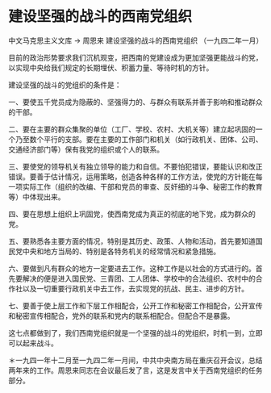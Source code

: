 # 建设坚强的战斗的西南党组织

中文马克思主义文库 -> 周恩来
建设坚强的战斗的西南党组织
（一九四二年一月）

目前的政治形势要求我们沉机观变，把西南的党建设成为更加坚强更能战斗的党，以实现中央给我们规定的长期埋伏、积蓄力量、等待时机的方针。

建设坚强的战斗的党组织的条件是：

一、要使五千党员成为隐蔽的、坚强得力的、与群众有联系并善于影响和推动群众的干部。

二、要在主要的群众集聚的单位（工厂、学校、农村、大机关等）建立起巩固的一个乃至数个平行的支部。要在主要的工作部门和机关（如行政机关、团体、公司、交通经济部门等）保有我党的组织或个人的联系。

三、要使党的领导机关有独立领导的能力和自信。不要怕犯错误，要能认识和改正错误。要善于估计情况，运用策略，创造各种各样的工作方法，使党的方针能在每一项实际工作（组织的改编、干部和党员的审查、反奸细的斗争、秘密工作的教育等）中体现出来。

四、要在思想上组织上巩固党，使西南党成为真正的彻底的地下党，成为群众的党。

五、要熟悉各主要方面的情况，特别是其历史、政策、人物和活动，首先要知道国民党中央和地方当局的、特别是各特务机关的经常情况和紧急措施。

六、要做到凡有群众的地方一定要进去工作。这种工作是以社会的方式进行的。首先要解决的便是进入国民党、三青团、工人团体、学校中的合法组织、农村中的合作社以及一切重要行政机关中去工作，去实现党的抗战、民主、进步的方针。

七、要善于使上层工作和下层工作相配合，公开工作和秘密工作相配合，公开宣传和秘密宣传相配合，党外的联系和党内的联系相配合。但配合不是暴露。

这七点都做到了，我们西南党组织就是一个坚强的战斗的党组织，时机一到，立即可以起来战斗。

＊一九四一年十二月至一九四二年一月间，中共中央南方局在重庆召开会议，总结两年来的工作。周恩来同志在会议最后发了言，这是发言中关于西南党组织的任务部分。

